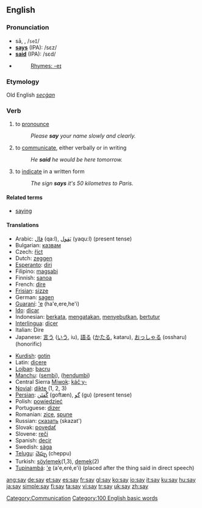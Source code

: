 ==English==

{{rank|am|way|even|123|say|well|many|work}}

===Pronunciation===
*sā, {{IPA|/seɪ/}}, /<tt>seI</tt>/
* '''[[says]]''' (IPA): /sɛz/
* '''[[said]]''' (IPA): /sɛd/
*{{audio|en-us-say.ogg|Audio (US)}}
*:[[Rhymes:English:-eɪ|Rhymes: -eɪ]]
===Etymology===
Old English ''[[secġan]]''
===Verb===
{{irregverb|'''to say'''|'''[[says]]'''|'''[[said]]'''|'''[[said]]'''|'''[[saying]]'''}}

# to [[pronounce]]
#: ''Please '''say''' your name slowly and clearly.''
# to [[communicate]], either verbally or in writing
#: ''He '''said''' he would be here tomorrow.''
# to [[indicate]] in a written form
#: ''The sign '''says''' it's 50 kilometres to Paris.''

====Related terms====
*[[saying]]

====Translations====
{{top}}
*Arabic: [[قال]] (qa:l), [[يَقول]] (yaqu:l) (present tense)
*Bulgarian: [[казвам]]
*Czech: [[říct]]
*Dutch: [[zeggen]]
*[[Esperanto]]: [[diri]]
*Filipino: [[magsabi]]
*Finnish: [[sanoa]]
*French: [[dire]]
*[[Frisian]]: [[sizze]]
*German: [[sagen]]
*[[Guaraní]]: [['e]] (ha'e,ere,he'i)
*[[Ido]]: [[dicar]]
*Indonesian: [[kata|berkata]], [[kata|mengatakan]], [[sebut|menyebutkan]], [[tutur|bertutur]]
*[[Interlingua]]: [[dicer]]
*Italian: Dire
*Japanese: [[言う]] ([[いう]], iu), [[語る]] ([[かたる]], kataru), [[おっしゃる]] (ossharu) (honorific)
{{mid}}
*[[Kurdish]]: [[gotin]]
*Latin: [[dicere]]
*[[Lojban]]: [[bacru]]
*[[Manchu]]: ([[sembi]]), ([[hendumbi]])
*Central Sierra [[Miwok]]: [[káčˑy-]]
*[[Novial]]: [[dikte]] (1, 2, 3)
*[[Persian]]: [[گُفتَن]] (goftæn), [[گو]] (gu) (present tense)
*Polish:  [[powiedzieć]]
*Portuguese: [[dizer]]
*Romanian: [[zice]], [[spune]]
*Russian: [[сказать]] (skazat')
*Slovak: [[povedať]]
*Slovene: [[reči]]
*Spanish: [[decir]]
*Swedish: [[säga]]
*[[Telugu]]: [[చెప్పు]] (cheppu)
*Turkish: [[söylemek]](1,3), [[demek]](2) 
*[[Tupinambá]]: [['e]] (a'e,eré,e'i) (placed after the thing said in direct speech)
{{bottom}}

[[Category:Communication]]
[[Category:100 English basic words]]

[[ang:say]]
[[de:say]]
[[et:say]]
[[es:say]]
[[fr:say]]
[[gl:say]]
[[ko:say]]
[[io:say]]
[[it:say]]
[[ku:say]]
[[hu:say]]
[[ja:say]]
[[simple:say]]
[[fi:say]]
[[ta:say]]
[[vi:say]]
[[tr:say]]
[[uk:say]]
[[zh:say]]
